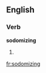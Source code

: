 
==English==

===Verb===
'''sodomizing'''

# {{present participle of|[[sodomize]]}}

[[fr:sodomizing]]